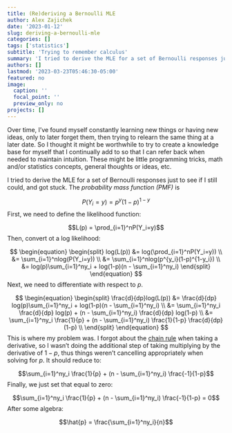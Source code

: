 ```yaml
---
title: (Re)deriving a Bernoulli MLE
author: Alex Zajichek
date: '2023-01-12'
slug: deriving-a-bernoulli-mle
categories: []
tags: ['statistics']
subtitle: 'Trying to remember calculus'
summary: 'I tried to derive the MLE for a set of Bernoulli responses just to see if I still could, and got stuck.'
authors: []
lastmod: '2023-03-23T05:46:30-05:00'
featured: no
image:
  caption: ''
  focal_point: ''
  preview_only: no
projects: []
---
```


Over time, I've found myself constantly learning new things or having new ideas, only to later forget them, then trying to relearn the same thing at a later date. So I thought it might be worthwhile to try to create a knowledge base for myself that I continually add to so that I can refer back when needed to maintain intuition. These might be little programming tricks, math and/or statistics concepts, general thoughts or ideas, etc. 

I tried to derive the MLE for a set of Bernoulli responses just to see if I still could, and got stuck. The _probability mass function (PMF)_ is

$$P(Y_i = y) = p^y(1-p)^{1-y}$$
First, we need to define the likelihood function:

$$L(p) = \prod_{i=1}^nP(Y_i=y)$$
Then, convert ot a log likelihood:

$$
\begin{equation} 
\begin{split}
log(L(p)) 
&= log(\prod_{i=1}^nP(Y_i=y)) \\
&= \sum_{i=1}^nlog(P(Y_i=y)) \\
&= \sum_{i=1}^nlog(p^{y_i}(1-p)^{1-y_i}) \\
&= log(p)\sum_{i=1}^ny_i + log(1-p)(n - \sum_{i=1}^ny_i)
\end{split}
\end{equation}
$$
Next, we need to differentiate with respect to $p$.

$$
\begin{equation} 
\begin{split}
\frac{d}{dp}log(L(p)) 
&= \frac{d}{dp} log(p)\sum_{i=1}^ny_i + log(1-p)(n - \sum_{i=1}^ny_i) \\
&= \sum_{i=1}^ny_i \frac{d}{dp} log(p) + (n - \sum_{i=1}^ny_i) \frac{d}{dp} log(1-p) \\
&= \sum_{i=1}^ny_i \frac{1}{p} + (n - \sum_{i=1}^ny_i) \frac{1}{1-p} \frac{d}{dp} (1-p) \\
\end{split}
\end{equation}
$$
This is where my problem was. I forgot about the [chain rule](https://en.wikipedia.org/wiki/Chain_rule) when taking a derivative, so I wasn't doing the additional step of taking multiplying by the derivative of $1-p$, thus things weren't cancelling appropriately when solving for $p$. It should reduce to:

$$\sum_{i=1}^ny_i \frac{1}{p} + (n - \sum_{i=1}^ny_i) \frac{-1}{1-p}$$
Finally, we just set that equal to zero:

$$\sum_{i=1}^ny_i \frac{1}{p} + (n - \sum_{i=1}^ny_i) \frac{-1}{1-p} = 0$$
After some algebra:

$$\hat{p} = \frac{\sum_{i=1}^ny_i}{n}$$
